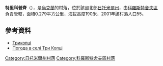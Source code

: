 {{coord|50|14|11|N|29|4|17|E|scale:30000|display=title}}

'''特里科普齊'''（{{lang-uk|Трикопці}}），是[[烏克蘭|烏克蘭]]的村落，位於該國北部[[日托米爾州|日托米爾州]]，由[[科羅斯特舍夫區|科羅斯特舍夫區]]負責管轄，面積0.279平方公里，海拔高度190米，2001年該村落人口55。

==參考資料== 
*[http://w1.c1.rada.gov.ua/pls/z7503/A005?rdat1=31.03.2014&rf7571=9618 Трикопці]
* [http://weather.in.ua/ua/zhitomirskaja/26414 Погода в селі Три Копці] {{Wayback|url=http://weather.in.ua/ua/zhitomirskaja/26414 |date=20111219131309 }}

{{DEFAULTSORT:Три Копці}}
[[Category:日托米爾州村落|Category:日托米爾州村落]]
[[Category:科羅斯特舍夫區村落|Category:科羅斯特舍夫區村落]]


{{Zhytomyr-geo-stub}}